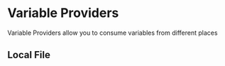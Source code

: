 # Variable Providers

Variable Providers allow you to consume variables from different places

## Local File